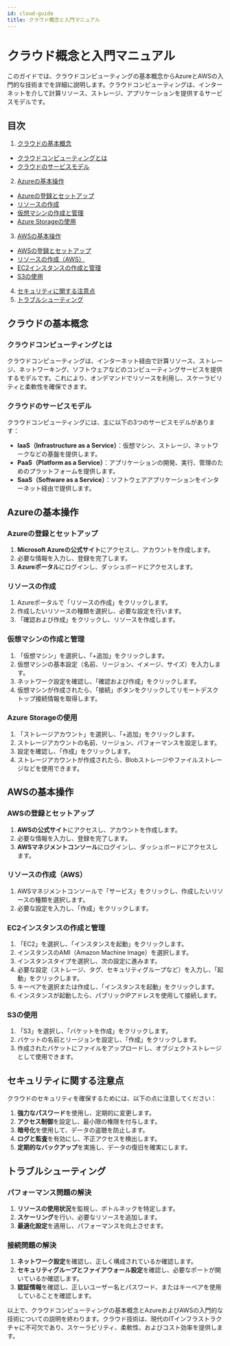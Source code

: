 ```yaml
---
id: cloud-guide
title: クラウド概念と入門マニュアル
---
```


# クラウド概念と入門マニュアル

このガイドでは、クラウドコンピューティングの基本概念からAzureとAWSの入門的な技術までを詳細に説明します。クラウドコンピューティングは、インターネットを介して計算リソース、ストレージ、アプリケーションを提供するサービスモデルです。

## 目次
1. [クラウドの基本概念](#クラウドの基本概念)
 - [クラウドコンピューティングとは](#クラウドコンピューティングとは)
 - [クラウドのサービスモデル](#クラウドのサービスモデル)
2. [Azureの基本操作](#azureの基本操作)
 - [Azureの登録とセットアップ](#azureの登録とセットアップ)
 - [リソースの作成](#リソースの作成)
 - [仮想マシンの作成と管理](#仮想マシンの作成と管理)
 - [Azure Storageの使用](#azure-storageの使用)
3. [AWSの基本操作](#awsの基本操作)
 - [AWSの登録とセットアップ](#awsの登録とセットアップ)
 - [リソースの作成（AWS）](#リソースの作成（AWS）)
 - [EC2インスタンスの作成と管理](#ec2インスタンスの作成と管理)
 - [S3の使用](#s3の使用)
4. [セキュリティに関する注意点](#セキュリティに関する注意点)
5. [トラブルシューティング](#トラブルシューティング)

## クラウドの基本概念

### クラウドコンピューティングとは

クラウドコンピューティングは、インターネット経由で計算リソース、ストレージ、ネットワーキング、ソフトウェアなどのコンピューティングサービスを提供するモデルです。これにより、オンデマンドでリソースを利用し、スケーラビリティと柔軟性を確保できます。

### クラウドのサービスモデル

クラウドコンピューティングには、主に以下の3つのサービスモデルがあります：

- **IaaS（Infrastructure as a Service）**：仮想マシン、ストレージ、ネットワークなどの基盤を提供します。
- **PaaS（Platform as a Service）**：アプリケーションの開発、実行、管理のためのプラットフォームを提供します。
- **SaaS（Software as a Service）**：ソフトウェアアプリケーションをインターネット経由で提供します。

## Azureの基本操作

### Azureの登録とセットアップ

1. **Microsoft Azureの公式サイト**にアクセスし、アカウントを作成します。
2. 必要な情報を入力し、登録を完了します。
3. **Azureポータル**にログインし、ダッシュボードにアクセスします。

### リソースの作成

1. Azureポータルで「リソースの作成」をクリックします。
2. 作成したいリソースの種類を選択し、必要な設定を行います。
3. 「確認および作成」をクリックし、リソースを作成します。

### 仮想マシンの作成と管理

1. 「仮想マシン」を選択し、「+追加」をクリックします。
2. 仮想マシンの基本設定（名前、リージョン、イメージ、サイズ）を入力します。
3. ネットワーク設定を確認し、「確認および作成」をクリックします。
4. 仮想マシンが作成されたら、「接続」ボタンをクリックしてリモートデスクトップ接続情報を取得します。

### Azure Storageの使用

1. 「ストレージアカウント」を選択し、「+追加」をクリックします。
2. ストレージアカウントの名前、リージョン、パフォーマンスを設定します。
3. 設定を確認し、「作成」をクリックします。
4. ストレージアカウントが作成されたら、Blobストレージやファイルストレージなどを使用できます。

## AWSの基本操作

### AWSの登録とセットアップ

1. **AWSの公式サイト**にアクセスし、アカウントを作成します。
2. 必要な情報を入力し、登録を完了します。
3. **AWSマネジメントコンソール**にログインし、ダッシュボードにアクセスします。

### リソースの作成（AWS）

1. AWSマネジメントコンソールで「サービス」をクリックし、作成したいリソースの種類を選択します。
2. 必要な設定を入力し、「作成」をクリックします。

### EC2インスタンスの作成と管理

1. 「EC2」を選択し、「インスタンスを起動」をクリックします。
2. インスタンスのAMI（Amazon Machine Image）を選択します。
3. インスタンスタイプを選択し、次の設定に進みます。
4. 必要な設定（ストレージ、タグ、セキュリティグループなど）を入力し、「起動」をクリックします。
5. キーペアを選択または作成し、「インスタンスを起動」をクリックします。
6. インスタンスが起動したら、パブリックIPアドレスを使用して接続します。

### S3の使用

1. 「S3」を選択し、「バケットを作成」をクリックします。
2. バケットの名前とリージョンを設定し、「作成」をクリックします。
3. 作成されたバケットにファイルをアップロードし、オブジェクトストレージとして使用できます。

## セキュリティに関する注意点

クラウドのセキュリティを確保するためには、以下の点に注意してください：

1. **強力なパスワード**を使用し、定期的に変更します。
2. **アクセス制御**を設定し、最小限の権限を付与します。
3. **暗号化**を使用して、データの盗聴を防止します。
4. **ログと監査**を有効にし、不正アクセスを検出します。
5. **定期的なバックアップ**を実施し、データの復旧を確実にします。

## トラブルシューティング

### パフォーマンス問題の解決

1. **リソースの使用状況**を監視し、ボトルネックを特定します。
2. **スケーリング**を行い、必要なリソースを追加します。
3. **最適化設定**を適用し、パフォーマンスを向上させます。

### 接続問題の解決

1. **ネットワーク設定**を確認し、正しく構成されているか確認します。
2. **セキュリティグループとファイアウォール設定**を確認し、必要なポートが開いているか確認します。
3. **認証情報**を確認し、正しいユーザー名とパスワード、またはキーペアを使用していることを確認します。

以上で、クラウドコンピューティングの基本概念とAzureおよびAWSの入門的な技術についての説明を終わります。クラウド技術は、現代のITインフラストラクチャに不可欠であり、スケーラビリティ、柔軟性、およびコスト効率を提供します。

    
